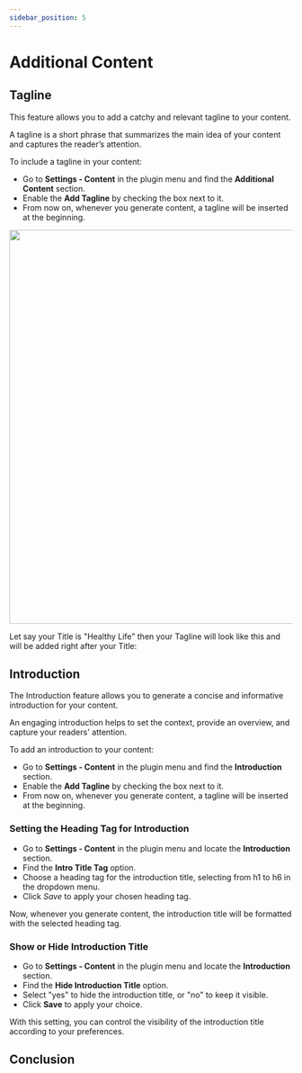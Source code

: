 ```yaml
---
sidebar_position: 5
---
```



# Additional Content

## Tagline

This feature allows you to add a catchy and relevant tagline to your content.

A tagline is a short phrase that summarizes the main idea of your content and captures the reader’s attention.

To include a tagline in your content:

- Go to **Settings - Content** in the plugin menu and find the **Additional Content** section.
- Enable the **Add Tagline** by checking the box next to it.
- From now on, whenever you generate content, a tagline will be inserted at the beginning.

<img src={Tagline} width="700" />

Let say your Title is "Healthy Life" then your Tagline will look like this and will be added right after your Title:

## Introduction

The Introduction feature allows you to generate a concise and informative introduction for your content.

An engaging introduction helps to set the context, provide an overview, and capture your readers' attention.

To add an introduction to your content:

- Go to **Settings - Content** in the plugin menu and find the **Introduction** section.
- Enable the **Add Tagline** by checking the box next to it.
- From now on, whenever you generate content, a tagline will be inserted at the beginning.

### Setting the Heading Tag for Introduction

- Go to **Settings - Content** in the plugin menu and locate the **Introduction** section.
- Find the **Intro Title Tag** option.
- Choose a heading tag for the introduction title, selecting from h1 to h6 in the dropdown menu.
- Click *Save* to apply your chosen heading tag.

Now, whenever you generate content, the introduction title will be formatted with the selected heading tag.

### Show or Hide Introduction Title

- Go to **Settings - Content** in the plugin menu and locate the **Introduction** section.
- Find the **Hide Introduction Title** option.
- Select "yes" to hide the introduction title, or "no" to keep it visible.
- Click **Save** to apply your choice.

With this setting, you can control the visibility of the introduction title according to your preferences.

## Conclusion